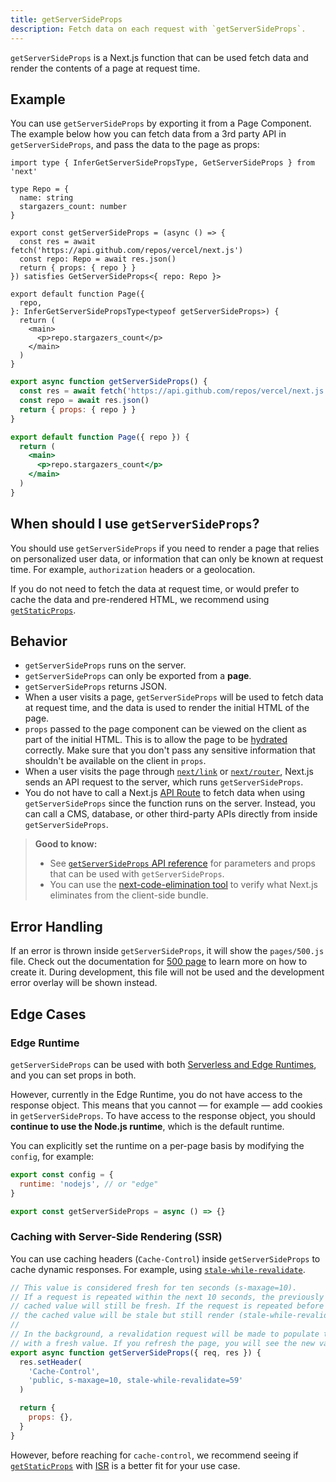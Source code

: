 ```yaml
---
title: getServerSideProps
description: Fetch data on each request with `getServerSideProps`.
---
```


`getServerSideProps` is a Next.js function that can be used fetch data and render the contents of a page at request time.

## Example

You can use `getServerSideProps` by exporting it from a Page Component. The example below how you can fetch data from a 3rd party API in `getServerSideProps`, and pass the data to the page as props:

```tsx filename="pages/index.tsx" switcher
import type { InferGetServerSidePropsType, GetServerSideProps } from 'next'

type Repo = {
  name: string
  stargazers_count: number
}

export const getServerSideProps = (async () => {
  const res = await fetch('https://api.github.com/repos/vercel/next.js')
  const repo: Repo = await res.json()
  return { props: { repo } }
}) satisfies GetServerSideProps<{ repo: Repo }>

export default function Page({
  repo,
}: InferGetServerSidePropsType<typeof getServerSideProps>) {
  return (
    <main>
      <p>repo.stargazers_count</p>
    </main>
  )
}
```

```jsx filename="pages/index.js" switcher
export async function getServerSideProps() {
  const res = await fetch('https://api.github.com/repos/vercel/next.js')
  const repo = await res.json()
  return { props: { repo } }
}

export default function Page({ repo }) {
  return (
    <main>
      <p>repo.stargazers_count</p>
    </main>
  )
}
```

## When should I use `getServerSideProps`?

You should use `getServerSideProps` if you need to render a page that relies on personalized user data, or information that can only be known at request time. For example, `authorization` headers or a geolocation.

If you do not need to fetch the data at request time, or would prefer to cache the data and pre-rendered HTML, we recommend using [`getStaticProps`](/docs/pages/building-your-application/data-fetching/get-static-props).

## Behavior

- `getServerSideProps` runs on the server.
- `getServerSideProps` can only be exported from a **page**.
- `getServerSideProps` returns JSON.
- When a user visits a page, `getServerSideProps` will be used to fetch data at request time, and the data is used to render the initial HTML of the page.
- `props` passed to the page component can be viewed on the client as part of the initial HTML. This is to allow the page to be [hydrated](https://react.dev/reference/react-dom/hydrate) correctly. Make sure that you don't pass any sensitive information that shouldn't be available on the client in `props`.
- When a user visits the page through [`next/link`](/docs/pages/api-reference/components/link) or [`next/router`](/docs/pages/api-reference/functions/use-router), Next.js sends an API request to the server, which runs `getServerSideProps`.
- You do not have to call a Next.js [API Route](/docs/pages/building-your-application/routing/api-routes) to fetch data when using `getServerSideProps` since the function runs on the server. Instead, you can call a CMS, database, or other third-party APIs directly from inside `getServerSideProps`.

> **Good to know:**
>
> - See [`getServerSideProps` API reference](/docs/pages/api-reference/functions/get-server-side-props) for parameters and props that can be used with `getServerSideProps`.
> - You can use the [next-code-elimination tool](https://next-code-elimination.vercel.app/) to verify what Next.js eliminates from the client-side bundle.

## Error Handling

If an error is thrown inside `getServerSideProps`, it will show the `pages/500.js` file. Check out the documentation for [500 page](/docs/pages/building-your-application/routing/custom-error#500-page) to learn more on how to create it. During development, this file will not be used and the development error overlay will be shown instead.

## Edge Cases

### Edge Runtime

`getServerSideProps` can be used with both [Serverless and Edge Runtimes](/docs/pages/building-your-application/rendering/edge-and-nodejs-runtimes), and you can set props in both.

However, currently in the Edge Runtime, you do not have access to the response object. This means that you cannot — for example — add cookies in `getServerSideProps`. To have access to the response object, you should **continue to use the Node.js runtime**, which is the default runtime.

You can explicitly set the runtime on a per-page basis by modifying the `config`, for example:

```jsx filename="pages/index.js"
export const config = {
  runtime: 'nodejs', // or "edge"
}

export const getServerSideProps = async () => {}
```

### Caching with Server-Side Rendering (SSR)

You can use caching headers (`Cache-Control`) inside `getServerSideProps` to cache dynamic responses. For example, using [`stale-while-revalidate`](https://web.dev/stale-while-revalidate/).

```jsx
// This value is considered fresh for ten seconds (s-maxage=10).
// If a request is repeated within the next 10 seconds, the previously
// cached value will still be fresh. If the request is repeated before 59 seconds,
// the cached value will be stale but still render (stale-while-revalidate=59).
//
// In the background, a revalidation request will be made to populate the cache
// with a fresh value. If you refresh the page, you will see the new value.
export async function getServerSideProps({ req, res }) {
  res.setHeader(
    'Cache-Control',
    'public, s-maxage=10, stale-while-revalidate=59'
  )

  return {
    props: {},
  }
}
```

However, before reaching for `cache-control`, we recommend seeing if [`getStaticProps`](/docs/pages/building-your-application/data-fetching/get-static-props) with [ISR](/docs/pages/building-your-application/data-fetching/incremental-static-regeneration) is a better fit for your use case.
